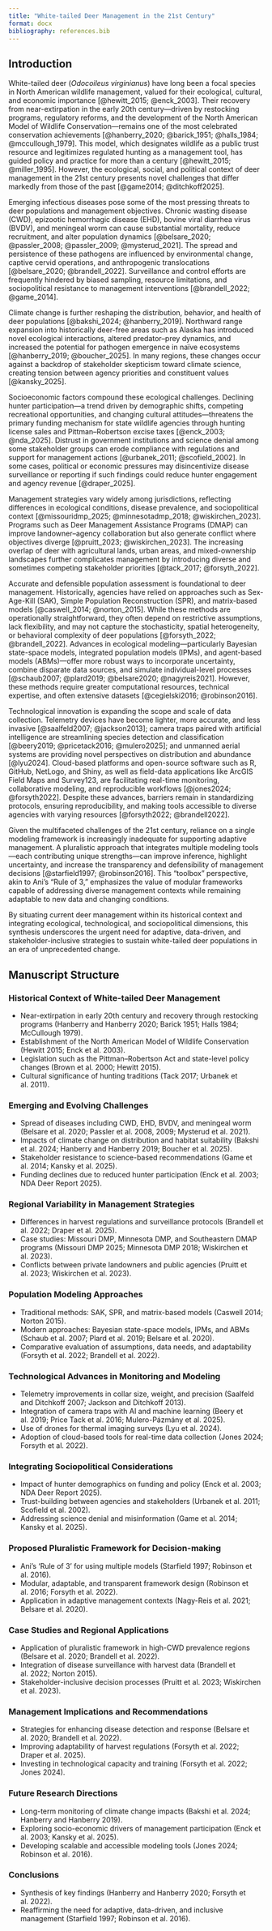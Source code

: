 ```yaml
---
title: "White-tailed Deer Management in the 21st Century"
format: docx
bibliography: references.bib
---
```


## Introduction

White-tailed deer (*Odocoileus virginianus*) have long been a focal species in North American wildlife management, valued for their ecological, cultural, and economic importance [@hewitt_2015; @enck_2003]. Their recovery from near-extirpation in the early 20th century—driven by restocking programs, regulatory reforms, and the development of the North American Model of Wildlife Conservation—remains one of the most celebrated conservation achievements [@hanberry_2020; @barick_1951; @halls_1984; @mccullough_1979]. This model, which designates wildlife as a public trust resource and legitimizes regulated hunting as a management tool, has guided policy and practice for more than a century [@hewitt_2015; @miller_1995]. However, the ecological, social, and political context of deer management in the 21st century presents novel challenges that differ markedly from those of the past [@game2014; @ditchkoff2025].

Emerging infectious diseases pose some of the most pressing threats to deer populations and management objectives. Chronic wasting disease (CWD), epizootic hemorrhagic disease (EHD), bovine viral diarrhea virus (BVDV), and meningeal worm can cause substantial mortality, reduce recruitment, and alter population dynamics [@belsare_2020; @passler_2008; @passler_2009; @mysterud_2021]. The spread and persistence of these pathogens are influenced by environmental change, captive cervid operations, and anthropogenic translocations [@belsare_2020; @brandell_2022]. Surveillance and control efforts are frequently hindered by biased sampling, resource limitations, and sociopolitical resistance to management interventions [@brandell_2022; @game_2014].

Climate change is further reshaping the distribution, behavior, and health of deer populations [@bakshi_2024; @hanberry_2019]. Northward range expansion into historically deer-free areas such as Alaska has introduced novel ecological interactions, altered predator–prey dynamics, and increased the potential for pathogen emergence in naïve ecosystems [@hanberry_2019; @boucher_2025]. In many regions, these changes occur against a backdrop of stakeholder skepticism toward climate science, creating tension between agency priorities and constituent values [@kansky_2025].

Socioeconomic factors compound these ecological challenges. Declining hunter participation—a trend driven by demographic shifts, competing recreational opportunities, and changing cultural attitudes—threatens the primary funding mechanism for state wildlife agencies through hunting license sales and Pittman–Robertson excise taxes [@enck_2003; @nda_2025]. Distrust in government institutions and science denial among some stakeholder groups can erode compliance with regulations and support for management actions [@urbanek_2011; @scofield_2002]. In some cases, political or economic pressures may disincentivize disease surveillance or reporting if such findings could reduce hunter engagement and agency revenue [@draper_2025].

Management strategies vary widely among jurisdictions, reflecting differences in ecological conditions, disease prevalence, and sociopolitical context [@missouridmp_2025; @minnesotadmp_2018; @wiskirchen_2023]. Programs such as Deer Management Assistance Programs (DMAP) can improve landowner–agency collaboration but also generate conflict where objectives diverge [@pruitt_2023; @wiskirchen_2023]. The increasing overlap of deer with agricultural lands, urban areas, and mixed-ownership landscapes further complicates management by introducing diverse and sometimes competing stakeholder priorities [@tack_2017; @forsyth_2022].

Accurate and defensible population assessment is foundational to deer management. Historically, agencies have relied on approaches such as Sex-Age-Kill (SAK), Simple Population Reconstruction (SPR), and matrix-based models [@caswell_2014; @norton_2015]. While these methods are operationally straightforward, they often depend on restrictive assumptions, lack flexibility, and may not capture the stochasticity, spatial heterogeneity, or behavioral complexity of deer populations [@forsyth_2022; @brandell_2022]. Advances in ecological modeling—particularly Bayesian state-space models, integrated population models (IPMs), and agent-based models (ABMs)—offer more robust ways to incorporate uncertainty, combine disparate data sources, and simulate individual-level processes [@schaub2007; @plard2019; @belsare2020; @nagyreis2021]. However, these methods require greater computational resources, technical expertise, and often extensive datasets [@cegielski2016; @robinson2016].

Technological innovation is expanding the scope and scale of data collection. Telemetry devices have become lighter, more accurate, and less invasive [@saalfeld2007; @jackson2013]; camera traps paired with artificial intelligence are streamlining species detection and classification [@beery2019; @pricetack2016; @mulero2025]; and unmanned aerial systems are providing novel perspectives on distribution and abundance [@lyu2024]. Cloud-based platforms and open-source software such as R, GitHub, NetLogo, and Shiny, as well as field-data applications like ArcGIS Field Maps and Survey123, are facilitating real-time monitoring, collaborative modeling, and reproducible workflows [@jones2024; @forsyth2022]. Despite these advances, barriers remain in standardizing protocols, ensuring reproducibility, and making tools accessible to diverse agencies with varying resources [@forsyth2022; @brandell2022].

Given the multifaceted challenges of the 21st century, reliance on a single modeling framework is increasingly inadequate for supporting adaptive management. A pluralistic approach that integrates multiple modeling tools—each contributing unique strengths—can improve inference, highlight uncertainty, and increase the transparency and defensibility of management decisions [@starfield1997; @robinson2016]. This “toolbox” perspective, akin to Ani’s “Rule of 3,” emphasizes the value of modular frameworks capable of addressing diverse management contexts while remaining adaptable to new data and changing conditions.

By situating current deer management within its historical context and integrating ecological, technological, and sociopolitical dimensions, this synthesis underscores the urgent need for adaptive, data-driven, and stakeholder-inclusive strategies to sustain white-tailed deer populations in an era of unprecedented change.

## Manuscript Structure

### Historical Context of White-tailed Deer Management

-   Near-extirpation in early 20th century and recovery through restocking programs (Hanberry and Hanberry 2020; Barick 1951; Halls 1984; McCullough 1979).
-   Establishment of the North American Model of Wildlife Conservation (Hewitt 2015; Enck et al. 2003).
-   Legislation such as the Pittman–Robertson Act and state-level policy changes (Brown et al. 2000; Hewitt 2015).
-   Cultural significance of hunting traditions (Tack 2017; Urbanek et al. 2011).

### Emerging and Evolving Challenges

-   Spread of diseases including CWD, EHD, BVDV, and meningeal worm (Belsare et al. 2020; Passler et al. 2008, 2009; Mysterud et al. 2021).
-   Impacts of climate change on distribution and habitat suitability (Bakshi et al. 2024; Hanberry and Hanberry 2019; Boucher et al. 2025).
-   Stakeholder resistance to science-based recommendations (Game et al. 2014; Kansky et al. 2025).
-   Funding declines due to reduced hunter participation (Enck et al. 2003; NDA Deer Report 2025).

### Regional Variability in Management Strategies

-   Differences in harvest regulations and surveillance protocols (Brandell et al. 2022; Draper et al. 2025).
-   Case studies: Missouri DMP, Minnesota DMP, and Southeastern DMAP programs (Missouri DMP 2025; Minnesota DMP 2018; Wiskirchen et al. 2023).
-   Conflicts between private landowners and public agencies (Pruitt et al. 2023; Wiskirchen et al. 2023).

### Population Modeling Approaches

-   Traditional methods: SAK, SPR, and matrix-based models (Caswell 2014; Norton 2015).
-   Modern approaches: Bayesian state-space models, IPMs, and ABMs (Schaub et al. 2007; Plard et al. 2019; Belsare et al. 2020).
-   Comparative evaluation of assumptions, data needs, and adaptability (Forsyth et al. 2022; Brandell et al. 2022).

### Technological Advances in Monitoring and Modeling

-   Telemetry improvements in collar size, weight, and precision (Saalfeld and Ditchkoff 2007; Jackson and Ditchkoff 2013).
-   Integration of camera traps with AI and machine learning (Beery et al. 2019; Price Tack et al. 2016; Mulero-Pázmány et al. 2025).
-   Use of drones for thermal imaging surveys (Lyu et al. 2024).
-   Adoption of cloud-based tools for real-time data collection (Jones 2024; Forsyth et al. 2022).

### Integrating Sociopolitical Considerations

-   Impact of hunter demographics on funding and policy (Enck et al. 2003; NDA Deer Report 2025).
-   Trust-building between agencies and stakeholders (Urbanek et al. 2011; Scofield et al. 2002).
-   Addressing science denial and misinformation (Game et al. 2014; Kansky et al. 2025).

### Proposed Pluralistic Framework for Decision-making

-   Ani’s 'Rule of 3' for using multiple models (Starfield 1997; Robinson et al. 2016).
-   Modular, adaptable, and transparent framework design (Robinson et al. 2016; Forsyth et al. 2022).
-   Application in adaptive management contexts (Nagy-Reis et al. 2021; Belsare et al. 2020).

### Case Studies and Regional Applications

-   Application of pluralistic framework in high-CWD prevalence regions (Belsare et al. 2020; Brandell et al. 2022).
-   Integration of disease surveillance with harvest data (Brandell et al. 2022; Norton 2015).
-   Stakeholder-inclusive decision processes (Pruitt et al. 2023; Wiskirchen et al. 2023).

### Management Implications and Recommendations

-   Strategies for enhancing disease detection and response (Belsare et al. 2020; Brandell et al. 2022).
-   Improving adaptability of harvest regulations (Forsyth et al. 2022; Draper et al. 2025).
-   Investing in technological capacity and training (Forsyth et al. 2022; Jones 2024).

### Future Research Directions

-   Long-term monitoring of climate change impacts (Bakshi et al. 2024; Hanberry and Hanberry 2019).
-   Exploring socio-economic drivers of management participation (Enck et al. 2003; Kansky et al. 2025).
-   Developing scalable and accessible modeling tools (Jones 2024; Robinson et al. 2016).

### Conclusions

-   Synthesis of key findings (Hanberry and Hanberry 2020; Forsyth et al. 2022).
-   Reaffirming the need for adaptive, data-driven, and inclusive management (Starfield 1997; Robinson et al. 2016).
